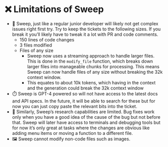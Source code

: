 # ❌ Limitations of Sweep

- 🔢 Sweep, just like a regular junior developer will likely not get complex issues right first try. Try to keep the tickets to the following sizes. If you break it you’ll likely have to tweak it a lot with PR and code comments.
    - 150 lines of code changes
    - 3 files modified
    - Files of any size
        - Sweep now uses a streaming approach to handle larger files. This is done in the `modify_file` function, which breaks down larger files into manageable chunks for processing. This means Sweep can now handle files of any size without breaking the 32k context window.
        - This equates to about 10k tokens, which having in the context and the generation could break the 32k context window
- ⏱️ Sweep is GPT-4 powered so will not have access to the latest docs and API specs. In the future, it will be able to search for these but for now you can just copy paste the relevant bits into the ticket.
- 📒 Similarly, Sweep’s research capabilities are limited. Bug fixes work only when you have a good idea of the cause of the bug but not before that. Sweep will later have access to terminals and debugging tools but for now it’s only great at tasks where the changes are obvious like adding menu items or moving a function to a different file.
- 🖼️ Sweep cannot modify non-code files such as images.
